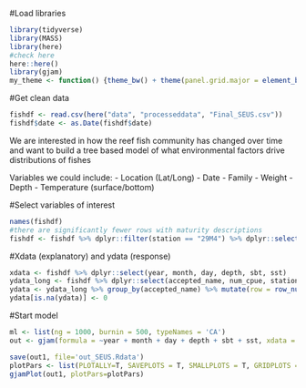 #Load libraries
```r
library(tidyverse)
library(MASS)
library(here)
#check here
here::here()
library(gjam)
my_theme <- function() {theme_bw() + theme(panel.grid.major = element_blank(), panel.grid.minor = element_blank(), plot.title = element_text(size=12, face= "bold", colour= "black"), axis.title.x = element_text(size=12, face="bold", colour = "black"), axis.title.y = element_text(size=12, face="bold", colour = "black"))}
```

#Get clean data
```r
fishdf <- read.csv(here("data", "processeddata", "Final_SEUS.csv"))
fishdf$date <- as.Date(fishdf$date)
```

We are interested in how the reef fish community has changed over time and want to build a tree based model of what environmental factors drive distributions of fishes

Variables we could include: 
 - Location (Lat/Long)
 - Date
 - Family
 - Weight
 - Depth
 - Temperature (surface/bottom)
 
#Select variables of interest
```r
names(fishdf)
#there are significantly fewer rows with maturity descriptions 
fishdf <- fishdf %>% dplyr::filter(station == "29M4") %>% dplyr::select(date, year, month, day, accepted_name, family, station, latitude, longitude, depth, sbt, sst, num_cpue, wgt_cpue)
```

#Xdata (explanatory) and ydata (response)
```r
xdata <- fishdf %>% dplyr::select(year, month, day, depth, sbt, sst)
ydata_long <- fishdf %>% dplyr::select(accepted_name, num_cpue, station, date)
ydata <- ydata_long %>% group_by(accepted_name) %>% mutate(row = row_number()) %>% pivot_wider(names_from = accepted_name, values_from = num_cpue) %>% dplyr::select(-c(station, date, row))
ydata[is.na(ydata)] <- 0
```

#Start model
```r
ml <- list(ng = 1000, burnin = 500, typeNames = 'CA')
out <- gjam(formula = ~year + month + day + depth + sbt + sst, xdata = xdata, ydata = ydata, modelList = ml)

save(out1, file='out_SEUS.Rdata')
plotPars <- list(PLOTALLY=T, SAVEPLOTS = T, SMALLPLOTS = T, GRIDPLOTS = T, outFolder = 'out1')
gjamPlot(out1, plotPars=plotPars)
```